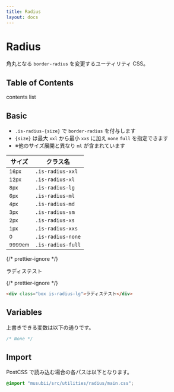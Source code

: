 ```yaml
---
title: Radius
layout: docs
---
```


# Radius

角丸となる `border-radius` を変更するユーティリティ CSS。

## Table of Contents

contents list

## Basic

- `.is-radius-{size}` で `border-radius` を付与します
- `{size}` は最大 `xxl` から最小 `xxs` に加え `none` `full` を指定できます
- ※他のサイズ展開と異なり `ml` が含まれています

| サイズ                | クラス名          |
| --------------------- | ----------------- |
| <small>16px</small>   | `.is-radius-xxl`  |
| <small>12px</small>   | `.is-radius-xl`   |
| <small>8px</small>    | `.is-radius-lg`   |
| <small>6px</small>    | `.is-radius-ml`   |
| <small>4px</small>    | `.is-radius-md`   |
| <small>3px</small>    | `.is-radius-sm`   |
| <small>2px</small>    | `.is-radius-xs`   |
| <small>1px</small>    | `.is-radius-xxs`  |
| <small>0</small>      | `.is-radius-none` |
| <small>9999em</small> | `.is-radius-full` |

{/* prettier-ignore */}
<div className="docs-preview">
  <div className="box is-radius-lg" style={{background:"var(--theme-bg-2)"}}>ラディステスト</div>
</div>

{/* prettier-ignore */}
```html
<div class="box is-radius-lg">ラディステスト</div>
```

## Variables

上書きできる変数は以下の通りです。

```css
/* None */
```

## Import

PostCSS で読み込む場合の各パスは以下となります。

```css
@import "musubii/src/utilities/radius/main.css";
```
